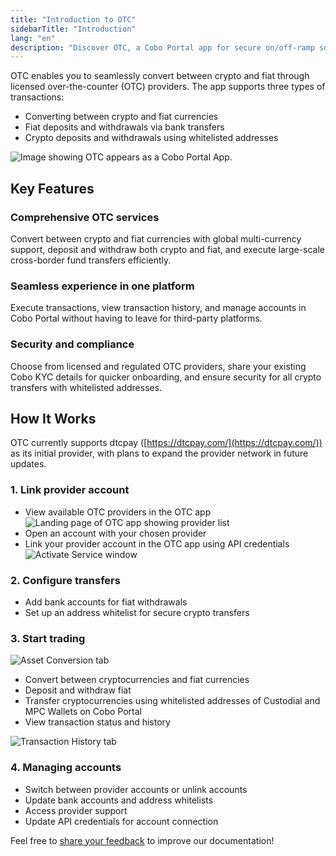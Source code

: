 ```yaml
---
title: "Introduction to OTC"
sidebarTitle: "Introduction"
lang: "en"
description: "Discover OTC, a Cobo Portal app for secure on/off-ramp solutions."
---
```


OTC enables you to seamlessly convert between crypto and fiat through licensed over-the-counter (OTC) providers. The app supports three types of transactions:
- Converting between crypto and fiat currencies
- Fiat deposits and withdrawals via bank transfers
- Crypto deposits and withdrawals using whitelisted addresses

<img src="/en/images/portal-apps/otc/otc-in-app-store.png" className="screenshot_modal" alt="Image showing OTC appears as a Cobo Portal App."/>

## Key Features

### Comprehensive OTC services
Convert between crypto and fiat currencies with global multi-currency support, deposit and withdraw both crypto and fiat, and execute large-scale cross-border fund transfers efficiently.

### Seamless experience in one platform
Execute transactions, view transaction history, and manage accounts in Cobo Portal without having to leave for third-party platforms.

### Security and compliance
Choose from licensed and regulated OTC providers, share your existing Cobo KYC details for quicker onboarding, and ensure security for all crypto transfers with whitelisted addresses.

## How It Works

<Info>OTC currently supports dtcpay ([https://dtcpay.com/](https://dtcpay.com/)) as its initial provider, with plans to expand the provider network in future updates.</Info>

### 1. Link provider account
- View available OTC providers in the OTC app
   <img src="/en/images/portal-apps/otc/list.png" className="screenshot_full_screen" alt="Landing page of OTC app showing provider list"/>
- Open an account with your chosen provider
- Link your provider account in the OTC app using API credentials
   <img src="/en/images/portal-apps/otc/activate.png" className="screenshot_full_screen" alt="Activate Service window"/>

### 2. Configure transfers
- Add bank accounts for fiat withdrawals
- Set up an address whitelist for secure crypto transfers

### 3. Start trading

<img src="/en/images/portal-apps/otc/trade.png" className="screenshot_full_screen" alt="Asset Conversion tab"/>

- Convert between cryptocurrencies and fiat currencies
- Deposit and withdraw fiat
- Transfer cryptocurrencies using whitelisted addresses of Custodial and MPC Wallets on Cobo Portal
- View transaction status and history
<img src="/en/images/portal-apps/otc/history.png" className="screenshot_full_screen" alt="Transaction History tab"/>

### 4. Managing accounts
- Switch between provider accounts or unlink accounts
- Update bank accounts and address whitelists
- Access provider support
- Update API credentials for account connection

<Tip>Feel free to [share your feedback](https://forms.zohopublic.com/cobo/form/DocumentFeedbackForm/formperma/QvLOhxJv1_JMsJ-1dleZ8Itb_7rzN-LtgvsDdxosoVI?referrername=manuals) to improve our documentation!</Tip>
